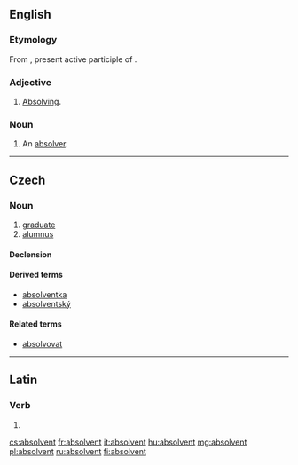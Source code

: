 {{also|Absolvent}}
==English==

===Etymology===
From {{etyl|la|en}} {{term|absolvens|absolvēns|lang=la}}, present active participle of {{term|absolvo|absolvō|absolve|lang=la}}.

===Adjective===
{{en-adj}}

# {{rare}} [[absolving|Absolving]].

===Noun===
{{en-noun}}

# {{rare}} An [[absolver]].

----

==Czech==

===Noun===
{{cs-noun|g=m}}

# [[graduate]] {{gloss|from a university}}
# [[alumnus]] {{gloss|graduate of an educational institution}}

====Declension====
{{cs-decl-noun-auto|ma|absolve|n|t}}

====Derived terms====
* [[absolventka]]
* [[absolventský]]

====Related terms====
* [[absolvovat]]

----

==Latin==

===Verb===
{{la-verb-form|absolvent}}

# {{conjugation of|absolvo|absolvō|3|p|fut|act|ind|lang=la}}

[[cs:absolvent]]
[[fr:absolvent]]
[[it:absolvent]]
[[hu:absolvent]]
[[mg:absolvent]]
[[pl:absolvent]]
[[ru:absolvent]]
[[fi:absolvent]]